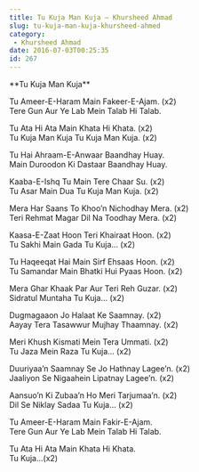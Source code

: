 ```yaml
---
title: Tu Kuja Man Kuja – Khursheed Ahmad
slug: tu-kuja-man-kuja-khursheed-ahmed
category:
 - Khursheed Ahmad
date: 2016-07-03T00:25:35
id: 267
---
```


<p>**Tu Kuja Man Kuja**</p>
<p>Tu Ameer-E-Haram Main Fakeer-E-Ajam. (x2)<br />
Tere Gun Aur Ye Lab Mein Talab Hi Talab.</p>
<p>Tu Ata Hi Ata Main Khata Hi Khata. (x2)<br />
Tu Kuja Man Kuja Tu Kuja Man Kuja. (x2)</p>
<p>Tu Hai Ahraam-E-Anwaar Baandhay Huay.<br />
Main Duroodon Ki Dastaar Baandhay Huay.</p>
<p>Kaaba-E-Ishq Tu Main Tere Chaar Su. (x2)<br />
Tu Asar Main Dua Tu Kuja Man Kuja. (x2)</p>
<p>Mera Har Saans To Khoo’n Nichodhay Mera. (x2)<br />
Teri Rehmat Magar Dil Na Toodhay Mera. (x2)</p>
<p>Kaasa-E-Zaat Hoon Teri Khairaat Hoon. (x2)<br />
Tu Sakhi Main Gada Tu Kuja… (x2)</p>
<p>Tu Haqeeqat Hai Main Sirf Ehsaas Hoon. (x2)<br />
Tu Samandar Main Bhatki Hui Pyaas Hoon. (x2)</p>
<p>Mera Ghar Khaak Par Aur Teri Reh Guzar. (x2)<br />
Sidratul Muntaha Tu Kuja… (x2)</p>
<p>Dugmagaaon Jo Halaat Ke Saamnay. (x2)<br />
Aayay Tera Tasawwur Mujhay Thaamnay. (x2)</p>
<p>Meri Khush Kismati Mein Tera Ummati. (x2)<br />
Tu Jaza Mein Raza Tu Kuja… (x2)</p>
<p>Duuriyaa’n Saamnay Se Jo Hathnay Lagee’n. (x2)<br />
Jaaliyon Se Nigaahein Lipatnay Lagee’n. (x2)</p>
<p>Aansuo’n Ki Zubaa’n Ho Meri Tarjumaa’n. (x2)<br />
Dil Se Niklay Sadaa Tu Kuja… (x2)</p>
<p>Tu Ameer-E-Haram Main Fakir-E-Ajam.<br />
Tere Gun Aur Ye Lab Mein Talab Hi Talab.</p>
<p>Tu Ata Hi Ata Main Khata Hi Khata.<br />
Tu Kuja…(x2)</p>